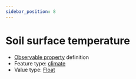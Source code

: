 ```yaml
---
sidebar_position: 8
---
```



# Soil surface temperature

- [Observable property](/viewers/dawe-vocabs?uri=https://linked.data.gov.au/def/nrm/375e39af-79d9-4b69-8349-fcc34bf37b68) definition
- Feature type: [climate](http://linked.data.gov.au/def/tern-cv/6d40d71e-58cd-4f75-8304-40c01fe5f74c)
- Value type: [Float](https://w3id.org/tern/ontologies/tern/Float)


<Example protocolModule="invertebrate-leaf-litter-extraction" observableProperty="https://linked.data.gov.au/def/nrm/375e39af-79d9-4b69-8349-fcc34bf37b68" />

